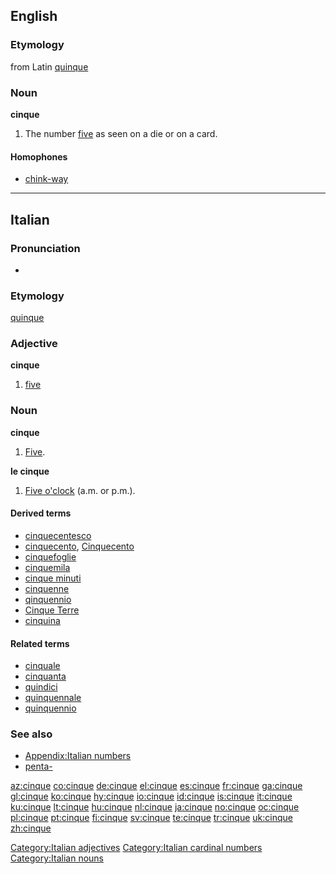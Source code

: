 ==English==

===Etymology===
from Latin [[quinque]]

===Noun===
'''cinque'''

# The number [[five]] as seen on a die or on a card.

====Homophones====
* [[chink-way]]

----

==Italian==
{{cardinalbox|it|4|5|6|quattro|sei|ord=quinto}}

===Pronunciation===
* {{IPA|[ˈtʃinkwe]|lang=it}}

===Etymology===
{{etyl|la|it}} [[quinque]]

===Adjective===
'''cinque''' {{m|f|inv}}

# [[five]]

===Noun===
'''cinque''' {{m|inv}}

# [[five|Five]].

'''le cinque''' {{f|plural}}

# [[five o'clock|Five o'clock]] (a.m. or p.m.).

====Derived terms====
* [[cinquecentesco]]
* [[cinquecento]], [[Cinquecento]]
* [[cinquefoglie]]
* [[cinquemila]]
* [[cinque minuti]]
* [[cinquenne]]
* [[qinquennio]]
* [[Cinque Terre]]
* [[cinquina]]

====Related terms====
* [[cinquale]]
* [[cinquanta]]
* [[quindici]]
* [[quinquennale]]
* [[quinquennio]]

===See also===
* [[Appendix:Italian numbers]]
* [[penta-#Italian|penta-]]

[[Category:Italian adjectives]]
[[Category:Italian cardinal numbers]]
[[Category:Italian nouns]]

[[az:cinque]]
[[co:cinque]]
[[de:cinque]]
[[el:cinque]]
[[es:cinque]]
[[fr:cinque]]
[[ga:cinque]]
[[gl:cinque]]
[[ko:cinque]]
[[hy:cinque]]
[[io:cinque]]
[[id:cinque]]
[[is:cinque]]
[[it:cinque]]
[[ku:cinque]]
[[lt:cinque]]
[[hu:cinque]]
[[nl:cinque]]
[[ja:cinque]]
[[no:cinque]]
[[oc:cinque]]
[[pl:cinque]]
[[pt:cinque]]
[[fi:cinque]]
[[sv:cinque]]
[[te:cinque]]
[[tr:cinque]]
[[uk:cinque]]
[[zh:cinque]]